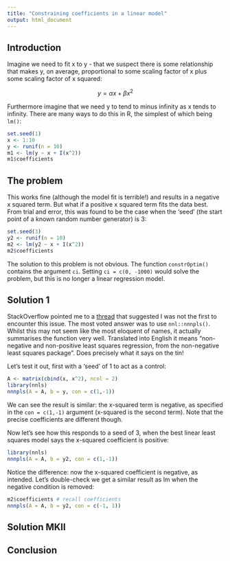 ```yaml
---
title: "Constraining coefficients in a linear model"
output: html_document
---
```


## Introduction

Imagine we need to fit x to y - that we suspect there is some relationship
that makes y, on average, proportional to some scaling factor of x plus
some scaling factor of x squared:

$$
y = \alpha x + \beta x^2
$$

Furthermore imagine that we need y to tend to minus infinity as x
tends to infinity.
There are many ways to do this in R, the simplest of which being `lm()`:

```r
set.seed(1)
x <- 1:10
y <- runif(n = 10)
m1 <- lm(y ~ x + I(x^2))
m1$coefficients
```

## The problem

This works fine (although the model fit is terrible!) and
results in a negative x squared term. But what if a positive x squared term
fits the data best. From trial and error, this was found to be the case when
the 'seed' (the start point of a known random number generator) is 3:

```r
set.seed(3)
y2 <- runif(n = 10)
m2 <- lm(y2 ~ x + I(x^2))
m2$coefficients
```

The solution to this problem is not obvious. The function `constrOptim()`
contains the argument `ci`. Setting `ci = c(0, -1000)` would solve the problem,
but this is no longer a linear regression model.

## Solution 1

StackOverflow pointed me to a [thread](http://stackoverflow.com/questions/8593434/force-coefficient-to-be-negative-in-r-lm)  that suggested I was not the first
to encounter this issue. The most voted answer was to use `nnl::nnnpls()`.
Whilst this may not seem like the most eloquent of names, it actually
summarises the function very well. Translated into English it means
"non-negative and non-positive least squares regression, from the
non-negative least squares package". Does precisely what it says on the tin!

Let's test it out, first with a 'seed' of 1 to act as a control:

```r
A <- matrix(cbind(x, x^2), ncol = 2)
library(nnls)
nnnpls(A = A, b = y, con = c(1,-1))
```

We can see the result is similar: the x-squared term is negative, as specified in the `con = c(1,-1)` argument (x-squared is the second
term). Note that the precise coefficients are different though.

Now let's see how this responds to a seed of 3, when the best linear
least squares model says the x-squared coefficient is positive:

```r
library(nnls)
nnnpls(A = A, b = y2, con = c(1,-1))
```

Notice the difference: now the x-squared coefficient is negative,
as intended. Let's double-check we get a similar result as lm
when the negative condition is removed:

```r
m2$coefficients # recall coefficients
nnnpls(A = A, b = y2, con = c(-1, 1))
```




## Solution MKII


## Conclusion






